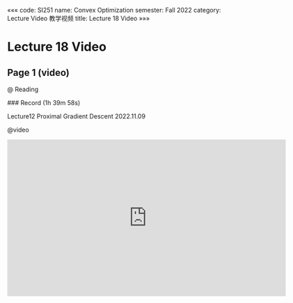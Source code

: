 «««
code: SI251
name: Convex Optimization
semester: Fall 2022
category: Lecture Video 教学视频
title: Lecture 18 Video
»»»

# Lecture 18 Video

## Page 1 (video)

@ Reading

<div class="markdown-body">
### Record (1h 39m 58s)

Lecture12 Proximal Gradient Descent 2022.11.09
</div>

@video

<iframe src="https://sbbrisk.com/e/x2jddjg7puml.html" frameborder=0 marginwidth=0 marginheight=0 scrolling=no width=640 height=360 allowfullscreen></iframe>
